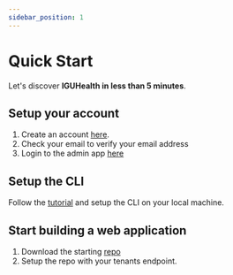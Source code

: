 ```yaml
---
sidebar_position: 1
---
```


# Quick Start

Let's discover **IGUHealth in less than 5 minutes**.


## Setup your account
1. Create an account [here](https://api.iguhealth.app/auth/signup).
2. Check your email to verify your email address
3. Login to the admin app [here](https://api.iguhealth.app/auth/login)

## Setup the CLI
Follow the [tutorial](../Tutorials/SETUP_CLI.md) and setup the CLI on your local machine.

## Start building a web application
1. Download the starting [repo](https://github.com/IGUHealth/web-app-example)
2. Setup the repo with your tenants endpoint.

